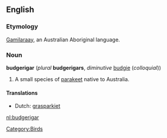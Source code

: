 ==English==
{{Wikipedia}}
===Etymology===
[[Gamilaraay]], an Australian Aboriginal language.

===Noun===
'''budgerigar''' (''plural'' '''budgerigars''', ''diminutive'' [[budgie]] (''colloquial''))

#A small species of [[parakeet]] native to Australia.

====Translations====
*Dutch: [[grasparkiet]]<!--or parkiet?  Wikipedia isn't clear-->

[[Category:Birds]]

[[nl:budgerigar]]